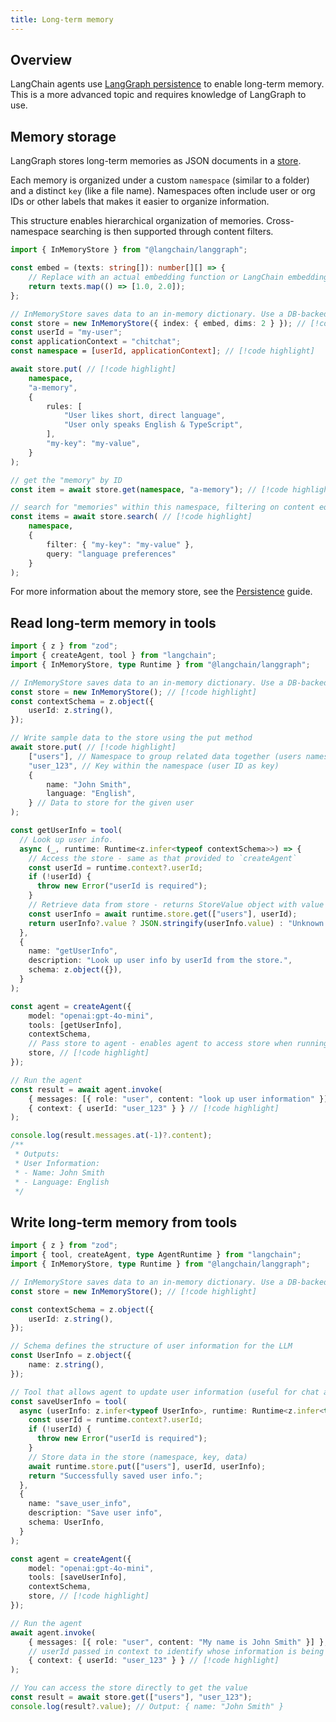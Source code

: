 ```yaml
---
title: Long-term memory
---
```



<AlphaCallout />

## Overview

LangChain agents use [LangGraph persistence](/oss/javascript/langgraph/persistence#memory-store) to enable long-term memory. This is a more advanced topic and requires knowledge of LangGraph to use.


## Memory storage

LangGraph stores long-term memories as JSON documents in a [store](/oss/javascript/langgraph/persistence#memory-store).

Each memory is organized under a custom `namespace` (similar to a folder) and a distinct `key` (like a file name). Namespaces often include user or org IDs or other labels that makes it easier to organize information.

This structure enables hierarchical organization of memories. Cross-namespace searching is then supported through content filters.



```typescript
import { InMemoryStore } from "@langchain/langgraph";

const embed = (texts: string[]): number[][] => {
    // Replace with an actual embedding function or LangChain embeddings object
    return texts.map(() => [1.0, 2.0]);
};

// InMemoryStore saves data to an in-memory dictionary. Use a DB-backed store in production use.
const store = new InMemoryStore({ index: { embed, dims: 2 } }); // [!code highlight]
const userId = "my-user";
const applicationContext = "chitchat";
const namespace = [userId, applicationContext]; // [!code highlight]

await store.put( // [!code highlight]
    namespace,
    "a-memory",
    {
        rules: [
            "User likes short, direct language",
            "User only speaks English & TypeScript",
        ],
        "my-key": "my-value",
    }
);

// get the "memory" by ID
const item = await store.get(namespace, "a-memory"); // [!code highlight]

// search for "memories" within this namespace, filtering on content equivalence, sorted by vector similarity
const items = await store.search( // [!code highlight]
    namespace,
    {
        filter: { "my-key": "my-value" },
        query: "language preferences"
    }
);
```


For more information about the memory store, see the [Persistence](/oss/javascript/langgraph/persistence#memory-store) guide.

## Read long-term memory in tools



```typescript A tool the agent can use to look up user information
import { z } from "zod";
import { createAgent, tool } from "langchain";
import { InMemoryStore, type Runtime } from "@langchain/langgraph";

// InMemoryStore saves data to an in-memory dictionary. Use a DB-backed store in production.
const store = new InMemoryStore(); // [!code highlight]
const contextSchema = z.object({
    userId: z.string(),
});

// Write sample data to the store using the put method
await store.put( // [!code highlight]
    ["users"], // Namespace to group related data together (users namespace for user data)
    "user_123", // Key within the namespace (user ID as key)
    {
        name: "John Smith",
        language: "English",
    } // Data to store for the given user
);

const getUserInfo = tool(
  // Look up user info.
  async (_, runtime: Runtime<z.infer<typeof contextSchema>>) => {
    // Access the store - same as that provided to `createAgent`
    const userId = runtime.context?.userId;
    if (!userId) {
      throw new Error("userId is required");
    }
    // Retrieve data from store - returns StoreValue object with value and metadata
    const userInfo = await runtime.store.get(["users"], userId);
    return userInfo?.value ? JSON.stringify(userInfo.value) : "Unknown user";
  },
  {
    name: "getUserInfo",
    description: "Look up user info by userId from the store.",
    schema: z.object({}),
  }
);

const agent = createAgent({
    model: "openai:gpt-4o-mini",
    tools: [getUserInfo],
    contextSchema,
    // Pass store to agent - enables agent to access store when running tools
    store, // [!code highlight]
});

// Run the agent
const result = await agent.invoke(
    { messages: [{ role: "user", content: "look up user information" }] },
    { context: { userId: "user_123" } } // [!code highlight]
);

console.log(result.messages.at(-1)?.content);
/**
 * Outputs:
 * User Information:
 * - Name: John Smith
 * - Language: English
 */
```



<a id="write-long-term"></a>
## Write long-term memory from tools



```typescript Example of a tool that updates user information
import { z } from "zod";
import { tool, createAgent, type AgentRuntime } from "langchain";
import { InMemoryStore, type Runtime } from "@langchain/langgraph";

// InMemoryStore saves data to an in-memory dictionary. Use a DB-backed store in production.
const store = new InMemoryStore(); // [!code highlight]

const contextSchema = z.object({
    userId: z.string(),
});

// Schema defines the structure of user information for the LLM
const UserInfo = z.object({
    name: z.string(),
});

// Tool that allows agent to update user information (useful for chat applications)
const saveUserInfo = tool(
  async (userInfo: z.infer<typeof UserInfo>, runtime: Runtime<z.infer<typeof contextSchema>>) => {
    const userId = runtime.context?.userId;
    if (!userId) {
      throw new Error("userId is required");
    }
    // Store data in the store (namespace, key, data)
    await runtime.store.put(["users"], userId, userInfo);
    return "Successfully saved user info.";
  },
  {
    name: "save_user_info",
    description: "Save user info",
    schema: UserInfo,
  }
);

const agent = createAgent({
    model: "openai:gpt-4o-mini",
    tools: [saveUserInfo],
    contextSchema,
    store, // [!code highlight]
});

// Run the agent
await agent.invoke(
    { messages: [{ role: "user", content: "My name is John Smith" }] },
    // userId passed in context to identify whose information is being updated
    { context: { userId: "user_123" } } // [!code highlight]
);

// You can access the store directly to get the value
const result = await store.get(["users"], "user_123");
console.log(result?.value); // Output: { name: "John Smith" }
```


